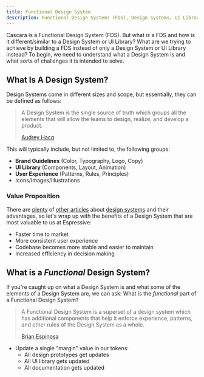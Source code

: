 ```yaml
---
title: Functional Design System
description: Functional Design Systems (FDS), Design Systems, UI Libraries, and what we are trying to achieve.
---
```


Cascara is a Functional Design System (FDS). But what _is_ a FDS and how is it different/similar to a Design System or UI Library? What are we trying to achieve by building a FDS instead of only a Design System or UI Library instead? To begin, we need to understand what a Design System is and what sorts of challenges it is intended to solve.

## What Is A Design System?

Design Systems come in different sizes and scope, but essentially, they can be defined as follows:

> A Design System is the single source of truth which groups all the elements that will allow the teams to design, realize, and develop a product.
>
> <footer>
>   <a href='https://uxdesign.cc/everything-you-need-to-know-about-design-systems-54b109851969'>
>     Audrey Hacq
>   </a>
> </footer>

This will typically include, but not limited to, the following groups:

- **Brand Guidelines** (Color, Typography, Logo, Copy)
- **UI Library** (Components, Layout, Animation)
- **User Experience** (Patterns, Rules, Principles)
- Icons/Images/Illustrations

### Value Proposition

There are [plenty](https://reusserdesign.com/resources/articles/why-should-you-consider-a-design-system) of [other articles](https://www.invisionapp.com/inside-design/guide-to-design-systems/) about [design systems](https://uxdesign.cc/what-the-heck-is-a-design-system-c89a8ea73b0d) and their advantages, so let's wrap up with the benefits of a Design System that are most valuable to us at Espressive:

- Faster time to market
- More consistent user experience
- Codebase becomes more stable and easier to maintain
- Increased efficiency in decision making

## What is a _Functional_ Design System?

If you're caught up on what a Design System is and what some of the elements of a Design System are, we can ask: What is the _functional_ part of a Functional Design System?

> A Functional Design System is a superset of a design system which has additional components that help it enforce experience, patterns, and other rules of the Design System as a whole.
>
> <footer>
>   <a href='https://www.linkedin.com/in/brianjespinosa/'>Brian Espinosa</a>
> </footer>

- Update a single "margin" value in our tokens:
  - All design prototypes get updates
  - All UI library gets updated
  - All documentation gets updated
